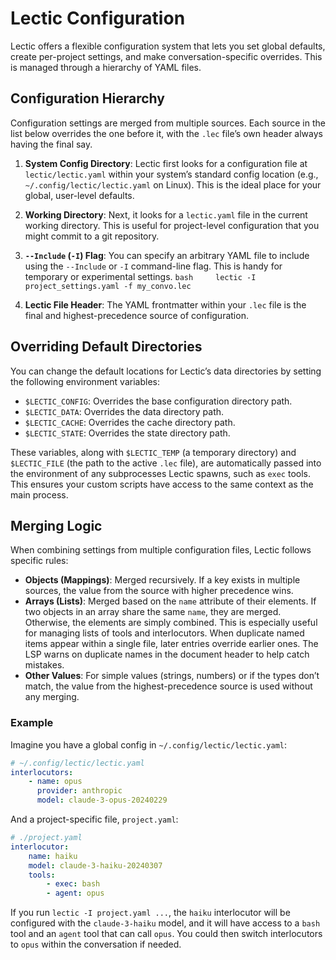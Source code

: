 # Lectic Configuration

Lectic offers a flexible configuration system that lets you set global
defaults, create per-project settings, and make conversation-specific
overrides. This is managed through a hierarchy of YAML files.

## Configuration Hierarchy

Configuration settings are merged from multiple sources. Each source in the
list below overrides the one before it, with the `.lec` file's own header
always having the final say.

1.  **System Config Directory**: Lectic first looks for a configuration file at
    `lectic/lectic.yaml` within your system's standard config location
    (e.g., `~/.config/lectic/lectic.yaml` on Linux). This is the ideal
    place for your global, user-level defaults.

2.  **Working Directory**: Next, it looks for a `lectic.yaml` file in the
    current working directory. This is useful for project-level
    configuration that you might commit to a git repository.

3.  **`--Include` (`-I`) Flag**: You can specify an arbitrary YAML file to
    include using the `--Include` or `-I` command-line flag. This is handy
    for temporary or experimental settings.
    ```bash
    lectic -I project_settings.yaml -f my_convo.lec
    ```

4.  **Lectic File Header**: The YAML frontmatter within your `.lec` file is
    the final and highest-precedence source of configuration.

## Overriding Default Directories

You can change the default locations for Lectic's data directories by
setting the following environment variables:

- `$LECTIC_CONFIG`: Overrides the base configuration directory path.
- `$LECTIC_DATA`: Overrides the data directory path.
- `$LECTIC_CACHE`: Overrides the cache directory path.
- `$LECTIC_STATE`: Overrides the state directory path.

These variables, along with `$LECTIC_TEMP` (a temporary directory) and
`$LECTIC_FILE` (the path to the active `.lec` file), are automatically
passed into the environment of any subprocesses Lectic spawns, such as
`exec` tools. This ensures your custom scripts have access to the same
context as the main process.

## Merging Logic

When combining settings from multiple configuration files, Lectic follows
specific rules:

- **Objects (Mappings)**: Merged recursively. If a key exists in multiple
  sources, the value from the source with higher precedence wins.
- **Arrays (Lists)**: Merged based on the `name` attribute of their
  elements. If two objects in an array share the same `name`, they are
  merged. Otherwise, the elements are simply combined. This is especially
  useful for managing lists of tools and interlocutors. When duplicate
  named items appear within a single file, later entries override earlier
  ones. The LSP warns on duplicate names in the document header to help
  catch mistakes.
- **Other Values**: For simple values (strings, numbers) or if the types
  don't match, the value from the highest-precedence source is used without
  any merging.

### Example

Imagine you have a global config in `~/.config/lectic/lectic.yaml`:

```yaml
# ~/.config/lectic/lectic.yaml
interlocutors:
    - name: opus
      provider: anthropic
      model: claude-3-opus-20240229
```

And a project-specific file, `project.yaml`:

```yaml
# ./project.yaml
interlocutor:
    name: haiku
    model: claude-3-haiku-20240307
    tools:
        - exec: bash
        - agent: opus
```

If you run `lectic -I project.yaml ...`, the `haiku` interlocutor will be
configured with the `claude-3-haiku` model, and it will have access to a
`bash` tool and an `agent` tool that can call `opus`. You could then switch
interlocutors to `opus` within the conversation if needed.